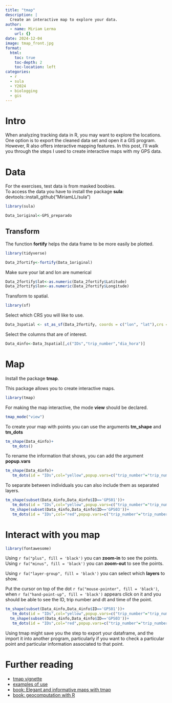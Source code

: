 ```yaml
---
title: "tmap"
description: |
  Create an interactive map to explore your data. 
author:
  - name: Miriam Lerma
    url: {}
date: 2024-12-04
image: tmap_front.jpg
format:
  html:
    toc: true
    toc-depth: 2
    toc-location: left
categories:
  - r
  - sula
  - Y2024
  - biologging
  - gis
---
```


# Intro

When analyzing tracking data in R, you may want to explore the locations. One option is to export the cleaned data set and open it a GIS program. However, R also offers interactive mapping features. In this post, I’ll walk you through the steps I used to create interactive maps with my GPS data.

# Data

For the exercises, test data is from masked boobies. <br> To access the data you have to install the package **sula**: devtools::install_github("MiriamLL/sula")

```r
library(sula)
```

```r
Data_1original<-GPS_preparado 
```

## Transform

The function **fortify** helps the data frame to be more easily be plotted.

```r
library(tidyverse)
```

```r
Data_2fortify<-fortify(Data_1original)
```

Make sure your lat and lon are numerical

```r
Data_2fortify$lat<-as.numeric(Data_2fortify$Latitude)
Data_2fortify$lon<-as.numeric(Data_2fortify$Longitude)
```

Transform to spatial.

```r
library(sf)
```

Select which CRS you will like to use.

```r
Data_3spatial <- st_as_sf(Data_2fortify, coords = c("lon", "lat"),crs = 4326, agr = "constant")
```

Select the columns that are of interest.

```r
Data_4info<-Data_3spatial[,c("IDs","trip_number","dia_hora")]
```

# Map

Install the package **tmap**.

This package allows you to create interactive maps.

```r
library(tmap)
```

For making the map interactive, the mode **view** should be declared.

```r
tmap_mode("view") 
```

To create your map with points you can use the arguments **tm_shape** and **tm_dots**

```r
tm_shape(Data_4info)+
   tm_dots()
```

To rename the information that shows, you can add the argument **popup.vars**

```r
tm_shape(Data_4info)+
   tm_dots(id = "IDs",col="yellow",popup.vars=c("trip_number"="trip_number","dt"="dia_hora"))
```

To separate between individuals you can also include them as separated layers.

```r
tm_shape(subset(Data_4info,Data_4info$ID=='GPS01'))+
   tm_dots(id = "IDs",col="yellow",popup.vars=c("trip_number"="trip_number","dt"="dia_hora"))+
  tm_shape(subset(Data_4info,Data_4info$ID=='GPS03'))+
   tm_dots(id = "IDs",col="red",popup.vars=c("trip_number"="trip_number","dt"="dia_hora"))
```

# Interact with you map

```r
library(fontawesome)
```

Using `r fa("plus", fill = 'black')` you can **zoom-in** to see the points.\
Using `r fa("minus", fill = 'black')` you can **zoom-out** to see the points.

Using `r fa("layer-group", fill = 'black')` you can select which **layers** to show.

Put the cursor on top of the dot `r fa("mouse-pointer", fill = 'black')`, when `r fa("hand-point-up", fill = 'black')` appears click on it and you should be able to see the ID, trip number and dt and time of the point.

```r
tm_shape(subset(Data_4info,Data_4info$ID=='GPS01'))+
   tm_dots(id = "IDs",col="yellow",popup.vars=c("trip_number"="trip_number","dt"="dia_hora"))+
  tm_shape(subset(Data_4info,Data_4info$ID=='GPS03'))+
   tm_dots(id = "IDs",col="red",popup.vars=c("trip_number"="trip_number","dt"="dia_hora"))
```

Using tmap might save you the step to export your dataframe, and the import it into another program, particularly if you want to check a particular point and particular information associated to that point.

# Further reading

-   [tmap vignette](https://cran.r-project.org/web/packages/tmap/vignettes/tmap-getstarted.html)\
-   [examples of use](https://r-tmap.github.io/tmap/index.html)\
-   [book: Elegant and informative maps with tmap](https://r-tmap.github.io/tmap-book/index.html)\
-   [book: geocomputation with R](https://r.geocompx.org/adv-map)
